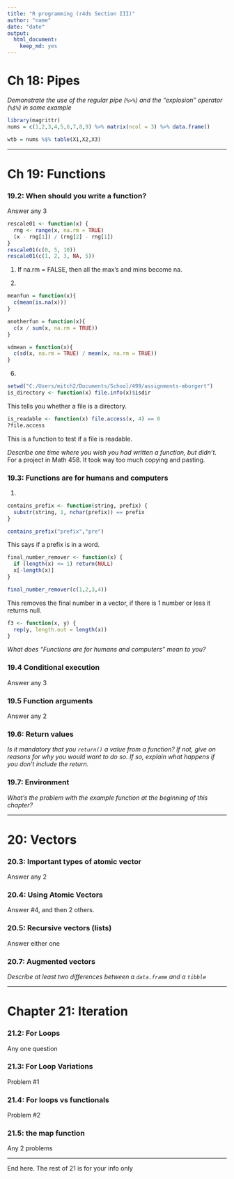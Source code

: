 ```yaml
---
title: "R programming (r4ds Section III)"
author: "name"
date: "date"
output: 
  html_document: 
    keep_md: yes
---
```


# Ch 18: Pipes

_Demonstrate the use of the regular pipe (`%>%`) and the "explosion" operator (`%$%`) in some example_

```r
library(magrittr)
nums = c(1,2,3,4,5,6,7,8,9) %>% matrix(ncol = 3) %>% data.frame()

wtb = nums %$% table(X1,X2,X3)
```


----

# Ch 19: Functions

### 19.2: When should you write a function?
Answer any 3
```r
rescale01 <- function(x) {
  rng <- range(x, na.rm = TRUE)
  (x - rng[1]) / (rng[2] - rng[1])
}
rescale01(c(0, 5, 10))
rescale01(c(1, 2, 3, NA, 5))
```
1. If na.rm = FALSE, then all the max's and mins become na. 

3. 
```r
meanfun = function(x){
  c(mean(is.na(x)))
}

anotherfun = function(x){
  c(x / sum(x, na.rm = TRUE))
}

sdmean = function(x){
  c(sd(x, na.rm = TRUE) / mean(x, na.rm = TRUE))
}
```

6. 
```r
setwd("C:/Users/mitch2/Documents/School/499/assignments-mborgert")
is_directory <- function(x) file.info(x)$isdir
```
This tells you whether a file is a directory.

```r
is_readable <- function(x) file.access(x, 4) == 0
?file.access
```
This is a function to test if a file is readable.

_Describe one time where you wish you had written a function, but didn't._
For a project in Math 458. It took way too much copying and pasting. 


### 19.3: Functions are for humans and computers

1.
```r
contains_prefix <- function(string, prefix) {
  substr(string, 1, nchar(prefix)) == prefix
}

contains_prefix("prefix","pre")
```
This says if a prefix is in a word. 

```r
final_number_remover <- function(x) {
  if (length(x) <= 1) return(NULL)
  x[-length(x)]
}

final_number_remover(c(1,2,3,4))
```
This removes the final number in a vector, if there is 1 number or less it returns null.

```r
f3 <- function(x, y) {
  rep(y, length.out = length(x))
}
```



_What does "Functions are for humans and computers" mean to you?_

### 19.4 Conditional execution
Answer any 3

### 19.5 Function arguments
Answer any 2

### 19.6: Return values
_Is it mandatory that you `return()` a value from a function? If not, give on reasons for why you would want to do so. If so, explain what happens if you don't include the return._

### 19.7: Environment
_What's the problem with the example function at the beginning of this chapter?_

----

# 20: Vectors

###  20.3: Important types of atomic vector
Answer any 2

### 20.4: Using Atomic Vectors
Answer #4, and then 2 others. 

### 20.5: Recursive vectors (lists)
Answer either one

### 20.7: Augmented vectors

_Describe at least two differences between a `data.frame` and a `tibble`_

----

# Chapter 21: Iteration

### 21.2: For Loops
Any one question

### 21.3: For Loop Variations
Problem #1

### 21.4: For loops vs functionals
Problem #2

### 21.5: the map function
Any 2 problems

----

End here. The rest of 21 is for your info only

